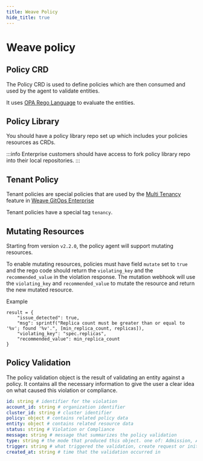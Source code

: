 ```yaml
---
title: Weave Policy
hide_title: true
---
```




# Weave policy <TierLabel tiers="Enterprise" />

## Policy CRD
The Policy CRD is used to define policies which are then consumed and used by the agent to validate entities.

It uses [OPA Rego Language](https://www.openpolicyagent.org/docs/latest/policy-language) to evaluate the entities.

## Policy Library

You should have a policy library repo set up which includes your policies resources as CRDs.

:::info
Enterprise customers should have access to fork policy library repo into their local repositories.
:::

## Tenant Policy

Tenant policies are special policies that are used by the [Multi Tenancy](https://docs.gitops.weave.works/docs/enterprise/multi-tenancy/) feature in [Weave GitOps Enterprise](https://docs.gitops.weave.works/docs/enterprise/intro/)

Tenant policies have a special tag `tenancy`.


## Mutating Resources

Starting from version `v2.2.0`, the policy agent will support mutating resources.

To enable mutating resources, policies must have field `mutate` set to `true` and the rego code should return the `violating_key` and the `recommended_value` in the violation response. The mutation webhook will use the `violating_key` and `recommended_value` to mutate the resource and return the new mutated resource.

Example

```
result = {
    "issue_detected": true,
    "msg": sprintf("Replica count must be greater than or equal to '%v'; found '%v'.", [min_replica_count, replicas]),
    "violating_key": "spec.replicas",
    "recommended_value": min_replica_count
}
```


## Policy Validation

The policy validation object is the result of validating an entity against a policy. It contains all the necessary information to give the user a clear idea on what caused this violation or compliance.

```yaml
id: string # identifier for the violation
account_id: string # organization identifier
cluster_id: string # cluster identifier
policy: object # contains related policy data
entity: object # contains related resource data
status: string # Violation or Compliance
message: string # message that summarizes the policy validation
type: string # the mode that produced this object. one of: Admission, Audit, TFAdmission
trigger: string # what triggered the validation, create request or initial audit,..
created_at: string # time that the validation occurred in
```

